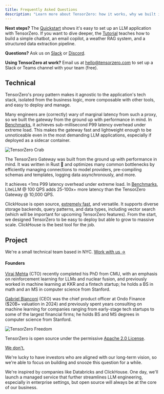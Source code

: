 ```yaml
---
title: Frequently Asked Questions
description: "Learn more about TensorZero: how it works, why we built it, and more."
---
```


<Tip>

**Next steps?**
The [Quickstart](/quickstart/) shows it's easy to set up an LLM application with TensorZero.
If you want to dive deeper, the [Tutorial](/gateway/tutorial/) teaches how to build a simple chatbot, an email copilot, a weather RAG system, and a structured data extraction pipeline.

**Questions?**
Ask us on [Slack](https://www.tensorzero.com/slack) or [Discord](https://www.tensorzero.com/discord).

**Using TensorZero at work?**
Email us at [hello@tensorzero.com](mailto:hello@tensorzero.com) to set up a Slack or Teams channel with your team (free).

</Tip>

## Technical

<Accordion title="Why is the TensorZero Gateway a proxy instead of a library?">

TensorZero's proxy pattern makes it agnostic to the application's tech stack, isolated from the business logic, more composable with other tools, and easy to deploy and manage.

Many engineers are (correctly) wary of marginal latency from such a proxy, so we built the gateway from the ground up with performance in mind.
In [Benchmarks](/gateway/benchmarks/), it achieves sub-millisecond P99 latency overhead under extreme load.
This makes the gateway fast and lightweight enough to be unnoticeable even in the most demanding LLM applications, especially if deployed as a sidecar container.

</Accordion>

<Accordion title="How is the TensorZero Gateway so fast?">

![TensorZero Crab](./tensorzero-crab.png)

The TensorZero Gateway was built from the ground up with performance in mind.
It was written in Rust 🦀 and optimizes many common bottlenecks by efficiently managing connections to model providers, pre-compiling schemas and templates, logging data asynchronously, and more.

It achieves &lt;1ms P99 latency overhead under extreme load.
In [Benchmarks](/gateway/benchmarks/), LiteLLM @ 100 QPS adds 25-100x+ more latency than the TensorZero Gateway @ 10,000 QPS.

</Accordion>

<Accordion title="Why did you choose ClickHouse as TensorZero's analytics database?">

ClickHouse is open source, [extremely fast](https://www.vldb.org/pvldb/vol17/p3731-schulze.pdf), and versatile.
It supports diverse storage backends, query patterns, and data types, including vector search (which will be important for upcoming TensorZero features).
From the start, we designed TensorZero to be easy to deploy but able to grow to massive scale.
ClickHouse is the best tool for the job.

</Accordion>

## Project

<Accordion title="Who is behind TensorZero?">

We're a small technical team based in NYC. [Work with us →](https://www.tensorzero.com/jobs/)

#### Founders

[Viraj Mehta](https://virajm.com) (CTO) recently completed his PhD from CMU, with an emphasis on reinforcement learning for LLMs and nuclear fusion, and previously worked in machine learning at KKR and a fintech startup; he holds a BS in math and an MS in computer science from Stanford.

[Gabriel Bianconi](https://www.gabrielbianconi.com) (CEO) was the chief product officer at Ondo Finance ($20B+ valuation in 2024) and previously spent years consulting on machine learning for companies ranging from early-stage tech startups to some of the largest financial firms; he holds BS and MS degrees in computer science from Stanford.

</Accordion>

<Accordion title="How is TensorZero licensed?">

![TensorZero Freedom](./tensorzero-freedom.png)

TensorZero is open source under the permissive [Apache 2.0 License](https://github.com/tensorzero/tensorzero/blob/main/LICENSE).

</Accordion>

<Accordion title="How does TensorZero make money?">

<a href="https://www.youtube.com/watch?v=BzAdXyPYKQo" target="_blank">
  We don't.
</a>

We're lucky to have investors who are aligned with our long-term vision, so we're able to focus on building and snooze this question for a while.

We're inspired by companies like Databricks and ClickHouse.
One day, we'll launch a managed service that further streamlines LLM engineering, especially in enterprise settings, but open source will always be at the core of our business.

</Accordion>
